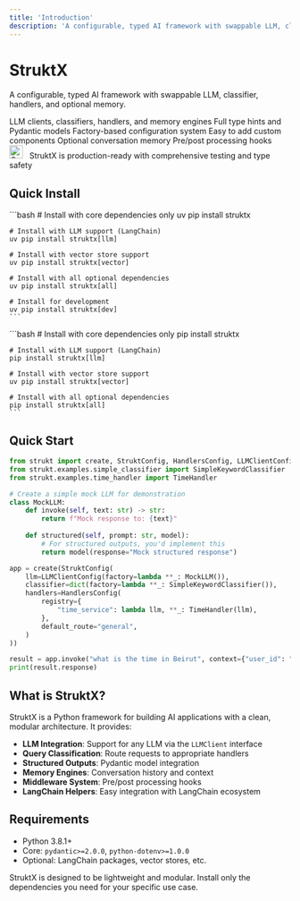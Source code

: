 ```yaml
---
title: 'Introduction'
description: 'A configurable, typed AI framework with swappable LLM, classifier, handlers, and optional memory'
---
```


# StruktX

A configurable, typed AI framework with swappable LLM, classifier, handlers, and optional memory.

<Hero
  image="/images/hero-light.png"
  imageDark="/images/hero-dark.png"
  title="Build AI Applications with Confidence"
  subtitle="StruktX provides a clean, modular architecture for building production-ready AI applications with full type safety and extensibility."
/>

<CardGroup cols={2}>
  <Card
    title="Swappable Components"
    icon="🔄"
    href="/configuration"
  >
    LLM clients, classifiers, handlers, and memory engines
  </Card>
  <Card
    title="Type Safety"
    icon="📝"
    href="/configuration"
  >
    Full type hints and Pydantic models
  </Card>
  <Card
    title="Configurable"
    icon="⚙️"
    href="/configuration"
  >
    Factory-based configuration system
  </Card>
  <Card
    title="Extensible"
    icon="🔌"
    href="/examples"
  >
    Easy to add custom components
  </Card>
  <Card
    title="Memory Support"
    icon="🧠"
    href="/middleware"
  >
    Optional conversation memory
  </Card>
  <Card
    title="Middleware"
    icon="🔧"
    href="/middleware"
  >
    Pre/post processing hooks
  </Card>
</CardGroup>

<Info>
  <img src="/images/checks-passed.png" alt="Quality Assurance" style="width: 24px; height: 24px; margin-right: 8px;" />
  StruktX is production-ready with comprehensive testing and type safety
</Info>

## Quick Install

<Tabs>
  <Tab title="uv (Recommended)">
    ```bash
    # Install with core dependencies only
    uv pip install struktx

    # Install with LLM support (LangChain)
    uv pip install struktx[llm]

    # Install with vector store support
    uv pip install struktx[vector]

    # Install with all optional dependencies
    uv pip install struktx[all]

    # Install for development
    uv pip install struktx[dev]
    ```
  </Tab>
  <Tab title="pip">
    ```bash
    # Install with core dependencies only
    pip install struktx

    # Install with LLM support (LangChain)
    pip install struktx[llm]

    # Install with vector store support
    uv pip install struktx[vector]

    # Install with all optional dependencies
    pip install struktx[all]
    ```
  </Tab>
</Tabs>

## Quick Start

```python
from strukt import create, StruktConfig, HandlersConfig, LLMClientConfig
from strukt.examples.simple_classifier import SimpleKeywordClassifier
from strukt.examples.time_handler import TimeHandler

# Create a simple mock LLM for demonstration
class MockLLM:
    def invoke(self, text: str) -> str:
        return f"Mock response to: {text}"
    
    def structured(self, prompt: str, model):
        # For structured outputs, you'd implement this
        return model(response="Mock structured response")

app = create(StruktConfig(
    llm=LLMClientConfig(factory=lambda **_: MockLLM()),
    classifier=dict(factory=lambda **_: SimpleKeywordClassifier()),
    handlers=HandlersConfig(
        registry={
            "time_service": lambda llm, **_: TimeHandler(llm),
        },
        default_route="general",
    )
))

result = app.invoke("what is the time in Beirut", context={"user_id": "u1"})
print(result.response)
```

## What is StruktX?

StruktX is a Python framework for building AI applications with a clean, modular architecture. It provides:

- **LLM Integration**: Support for any LLM via the `LLMClient` interface
- **Query Classification**: Route requests to appropriate handlers
- **Structured Outputs**: Pydantic model integration
- **Memory Engines**: Conversation history and context
- **Middleware System**: Pre/post processing hooks
- **LangChain Helpers**: Easy integration with LangChain ecosystem

## Requirements

- Python 3.8.1+
- Core: `pydantic>=2.0.0`, `python-dotenv>=1.0.0`
- Optional: LangChain packages, vector stores, etc.

<Note>
  StruktX is designed to be lightweight and modular. Install only the dependencies you need for your specific use case.
</Note>
